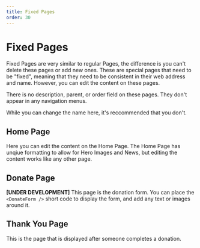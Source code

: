 ```yaml
---
title: Fixed Pages
order: 30
---
```

# Fixed Pages

Fixed Pages are very similar to regular Pages, the difference is you can't delete these pages or add new ones. These are special pages that need to be "fixed", meaning that they need to be consistent in their web address and name. However, you can edit the content on these pages.

There is no description, parent, or order field on these pages. They don't appear in any navigation menus.

<Aside type="warning">
    While you can change the name here, it's reccommended that you don't.
</Aside>

## Home Page
Here you can edit the content on the Home Page. The Home Page has unqiue formatting to allow for Hero Images and News, but editing the content works like any other page.

## Donate Page
**[UNDER DEVELOPMENT]** This page is the donation form. You can place the `<DonateForm />` short code to display the form, and add any text or images around it. 

## Thank You Page
This is the page that is displayed after someone completes a donation.